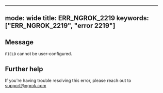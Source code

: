 
---
mode: wide
title: ERR_NGROK_2219
keywords: ["ERR_NGROK_2219", "error 2219"]
---

## Message
`FIELD` cannot be user-configured.




## Further help
If you're having trouble resolving this error, please reach out to [support@ngrok.com](mailto:support@ngrok.com?subject=Help%20with%20ERR_NGROK_2219)

